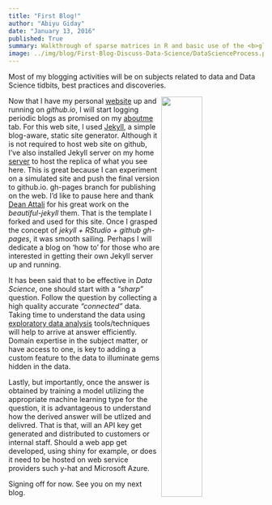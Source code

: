 ```yaml
---
title: "First Blog!"
author: "Abiyu Giday"
date: "January 13, 2016"
published: True
summary: Walkthrough of sparse matrices in R and basic use of the <b>glmnet</b> package. This will show how to create them, find the best probabilities through the glmnet model, and how a sparse matrix deals with categorical values.
image: ../img/blog/First-Blog-Discuss-Data-Science/DataScienceProcess.png
---
```


Most of my blogging activities will be on subjects related to data and Data Science tidbits, best practices and discoveries. 

<img src="https://qph.is.quoracdn.net/main-qimg-3504cc03d0a1581096eba9ef97cfd7eb?convert_to_webp=true" align="right" width="40%" height="45%" />

Now that I have my personal [website](http://abiyug.github.io) up and running on _github.io_, I will start logging periodic blogs as promised on my [aboutme](http://abiyug.github.io/aboutme) tab. For this web site, I used [Jekyll](http://jekyllrb.com/),  a simple blog-aware, static site generator.  Although it is not required to host web site on github, I've also installed Jekyll server on my home [server](http://jekyllrb.com/docs/installation/) to host the replica of what you see here.  This is great because I can experiment on a simulated site and push the final version to github.io. gh-pages branch for publishing on the web. I'd like to pause here and thank [Dean Attali](http://deanattali.com/) for his great work on the *beautiful-jekyll* them. That is the template I forked and used for this site.  Once I grasped the concept of _jekyll + RStudio + github gh-pages_, it was smooth sailing.  Perhaps I will dedicate a blog on 'how to'  for those who are interested in getting their own Jekyll server up and running.

It has been said that to be effective in _Data Science_,  one should start with a  *"sharp"* question. Follow the question by collecting a high quality accurate *"connected"* data.  Taking time to understand the data using  [exploratory data analysis](https://leanpub.com/exdata) tools/techniques will help to arrive at answer efficiently.  Domain expertise in the subject matter, or have access to one,  is key to adding a custom feature to the data to  illuminate gems hidden in the data. 

Lastly, but importantly, once the answer is obtained by training a model utilizing the appropriate machine learning type for the question, it is advantageous to understand how the derived answer will be utlized and delivred. That is that, will an API key get generated and distributed to customers or internal staff. Should a web app get developed, using shiny for example,  or does it need to be hosted on web service providers such  y-hat and Microsoft Azure. 

Signing off for now. See you on my next blog.

